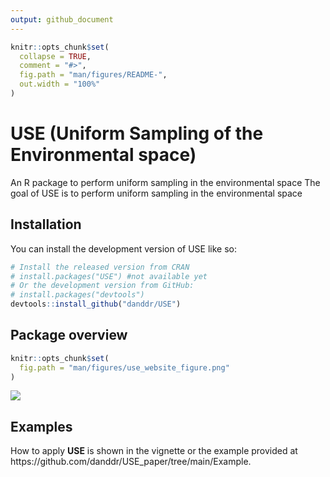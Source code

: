 ```yaml
---
output: github_document
---
```


<!-- README.md is generated from README.Rmd. Please edit that file -->

```r
knitr::opts_chunk$set(
  collapse = TRUE,
  comment = "#>",
  fig.path = "man/figures/README-",
  out.width = "100%"
)
```

# USE (Uniform Sampling of the Environmental space)
An R package to perform uniform sampling in the environmental space
<!-- badges: start -->
<!-- badges: end -->
The goal of USE is to perform uniform sampling in the environmental space

## Installation

You can install the development version of USE like so:
```r
# Install the released version from CRAN
# install.packages("USE") #not available yet
# Or the development version from GitHub:
# install.packages("devtools")
devtools::install_github("danddr/USE")
```

## Package overview
```r
knitr::opts_chunk$set(
  fig.path = "man/figures/use_website_figure.png"
)
```

![](man/figures/use_website_figure.png)

## Examples
How to apply **USE** is shown in the vignette or the example provided at https://github.com/danddr/USE_paper/tree/main/Example.
